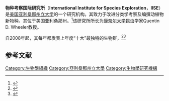 {{Infobox Non-profit
|Non-profit_name = 物种考察国际研究所
|Non-profit_logo = 
|vector_logo = 
|Non-profit_type = 
|founded_date = 
|founder = 
|first president = 
|location_city = 
|location_country = 
|location = [[亚利桑那州立大学|亚利桑那州立大学]]
|area_served = 全球
|origins =
|key_people = Quentin D. Wheeler, Director
|focus = [[分类学|分类学]]，[[生物多样性|生物多样性]]
|method = 
|revenue = 
|owner =
|Non-profit_slogan = 
|homepage = [http://species.asu.edu/ species.asu.edu]
|dissolved =
|footnotes =
}}

'''物种考察国际研究所'''（'''International Institute for Species Exploration'''，'''IISE'''）是[[美国|美国]][[亚利桑那州立大学|亚利桑那州立大学]]的一个研究机构。其致力于改进分类学考察及编撰动植物新物种。其位于美国亚利桑那州。<ref>{{cite web|url=http://species.asu.edu/mission|title=About us|last=International Institute for Species Exploration|accessdate=24 August 2011|deadurl=yes|archiveurl=https://web.archive.org/web/20110824161958/http://species.asu.edu/mission|archivedate=2011年8月24日}}</ref>该研究所所长为[[康奈尔大学|康奈尔大学]]昆虫学家Quentin D. Wheeler教授。

自2008年起，其每年都发表上年度“十大”最独特的生物群，<ref>{{cite web|url=http://www.msnbc.msn.com/id/43140816/ns/technology_and_science-science/t/seeking-new-species-heres-cream-crop/|title=Seeking new species? Here's the cream of the crop|last=[[MSNBC|MSNBC]]|accessdate=24 August 2011|archive-date=2012-11-05|archive-url=https://web.archive.org/web/20121105172532/http://www.msnbc.msn.com/id/43140816/ns/technology_and_science-science/t/seeking-new-species-heres-cream-crop/|dead-url=no}}</ref><ref>{{cite web|url=http://www.wired.com/wiredscience/2011/05/2010-species-gallery/|title=Top 10 New Species Discovered in 2010|last=Wired.com|accessdate=24 August 2011|archive-date=2013-12-03|archive-url=https://web.archive.org/web/20131203032654/http://www.wired.com/wiredscience/2011/05/2010-species-gallery/|dead-url=no}}</ref>

== 参考文献 ==
{{reflist}}

[[Category:生物學組織|Category:生物學組織]]
[[Category:亞利桑那州立大學|Category:亞利桑那州立大學]]
[[Category:生物學研究機構|Category:生物學研究機構]]